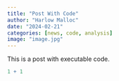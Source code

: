 ```yaml
---
title: "Post With Code"
author: "Harlow Malloc"
date: "2024-02-21"
categories: [news, code, analysis]
image: "image.jpg"
---
```


This is a post with executable code.

```r
1 + 1
```
